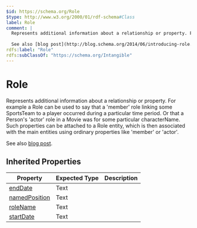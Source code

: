 ```yaml
---
$id: https://schema.org/Role
$type: http://www.w3.org/2000/01/rdf-schema#Class
label: Role
comment: |
  Represents additional information about a relationship or property. For example a Role can be used to say that a 'member' role linking some SportsTeam to a player occurred during a particular time period. Or that a Person's 'actor' role in a Movie was for some particular characterName. Such properties can be attached to a Role entity, which is then associated with the main entities using ordinary properties like 'member' or 'actor'.
  
  See also [blog post](http://blog.schema.org/2014/06/introducing-role.html).
rdfs:label: "Role"
rdfs:subClassOf: "https://schema.org/Intangible"
---
```


# Role

Represents additional information about a relationship or property. For example a Role can be used to say that a 'member' role linking some SportsTeam to a player occurred during a particular time period. Or that a Person's 'actor' role in a Movie was for some particular characterName. Such properties can be attached to a Role entity, which is then associated with the main entities using ordinary properties like 'member' or 'actor'.

See also [blog post](http://blog.schema.org/2014/06/introducing-role.html).

## Inherited Properties

| Property | Expected Type | Description |
| --- | --- | --- |
| [endDate](https://schema.org/endDate) | Text |  |
| [namedPosition](https://schema.org/namedPosition) | Text |  |
| [roleName](https://schema.org/roleName) | Text |  |
| [startDate](https://schema.org/startDate) | Text |  |
